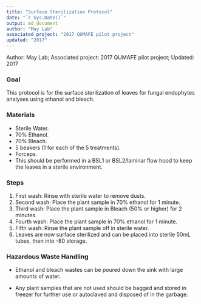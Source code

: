```yaml
---
title: "Surface Sterilization Protocol"
date: "`r Sys.Date()`"
output: md_document
author: "May Lab"
associated project: "2017 QUMAFE pilot project"
updated: "2017"
---
```


Author: May Lab; Associated project: 2017 QUMAFE pilot project; Updated: 2017

### Goal

This protocol is for the surface sterilization of leaves for fungal endophytes analyses using ethanol and bleach.

### Materials
- Sterile Water.
- 70% Ethanol.
- 70% Bleach.
- 5 beakers (1 for each of the 5 treatments).
- Forceps.
- This should be performed in a BSL1 or BSL2/laminar flow hood to keep the
leaves in a sterile environment.

### Steps

1. First wash: Rinse with sterile water to remove dusts.
2. Second wash: Place the plant sample in 70% ethanol for 1 minute.
3. Third wash: Place the plant sample in Bleach (50% or higher) for 2 minutes.
4. Fourth wash: Place the plant sample in 70% ethanol for 1 minute.
5. Fifth wash: Rinse the plant sample off in sterile water.
6. Leaves are now surface sterilized and can be placed into sterile 50mL tubes,
then into -80 storage.

### Hazardous Waste Handling

- Ethanol and bleach wastes can be poured down the sink with large amounts of water.

- Any plant samples that are not used should be bagged and stored in freezer for 
further use or autoclaved and disposed of in the garbage.

